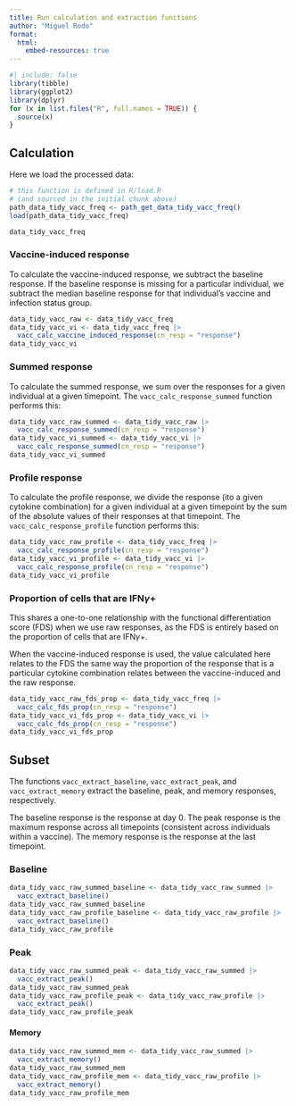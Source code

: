 ```yaml
---
title: Run calculation and extraction functions
author: "Miguel Rodo"
format:
  html:
    embed-resources: true
---
```


```r
#| include: false
library(tibble)
library(ggplot2)
library(dplyr)
for (x in list.files("R", full.names = TRUE)) {
  source(x)
}
```


## Calculation

Here we load the processed data:

```r
# this function is defined in R/load.R
# (and sourced in the initial chunk above)
path_data_tidy_vacc_freq <- path_get_data_tidy_vacc_freq()
load(path_data_tidy_vacc_freq)
```

```r
data_tidy_vacc_freq
```

### Vaccine-induced response

To calculate the vaccine-induced response, we subtract the baseline response.
If the baseline response is missing for a particular individual, we subtract the 
median baseline response for that individual's vaccine and infection status group.

```r
data_tidy_vacc_raw <- data_tidy_vacc_freq
data_tidy_vacc_vi <- data_tidy_vacc_freq |>
  vacc_calc_vaccine_induced_response(cn_resp = "response")
data_tidy_vacc_vi
```

### Summed response

To calculate the summed response, we sum over the responses
for a given individual at a given timepoint.
The `vacc_calc_response_summed` function performs this:

```r
data_tidy_vacc_raw_summed <- data_tidy_vacc_raw |>
  vacc_calc_response_summed(cn_resp = "response")
data_tidy_vacc_vi_summed <- data_tidy_vacc_vi |>
  vacc_calc_response_summed(cn_resp = "response")
data_tidy_vacc_vi_summed
```

### Profile response

To calculate the profile response, we divide the response
(ito a given cytokine combination) for a given
individual at a given timepoint by the sum of the
absolute values of their responses at that timepoint.
The `vacc_calc_response_profile` function performs this:

```r
data_tidy_vacc_raw_profile <- data_tidy_vacc_freq |>
  vacc_calc_response_profile(cn_resp = "response")
data_tidy_vacc_vi_profile <- data_tidy_vacc_vi |>
  vacc_calc_response_profile(cn_resp = "response")
data_tidy_vacc_vi_profile
```

### Proportion of cells that are IFN$\gamma+$

This shares a one-to-one relationship with the functional differentiation score (FDS) when we use raw responses, as the FDS is entirely based on the proportion of cells that are IFN$\gamma+$.

When the vaccine-induced response is used, the value calculated here relates to the FDS the same way the proportion of the response that is a particular cytokine combination relates between the vaccine-induced and the raw response.

```r
data_tidy_vacc_raw_fds_prop <- data_tidy_vacc_freq |>
  vacc_calc_fds_prop(cn_resp = "response")
data_tidy_vacc_vi_fds_prop <- data_tidy_vacc_vi |>
  vacc_calc_fds_prop(cn_resp = "response")
data_tidy_vacc_vi_fds_prop
```

## Subset

The functions `vacc_extract_baseline`, `vacc_extract_peak`, and `vacc_extract_memory`
extract the baseline, peak, and memory responses, respectively.

The baseline response is the response at day 0.
The peak response is the maximum response across all timepoints (consistent across individuals within a vaccine).
The memory response is the response at the last timepoint.

### Baseline

```r
data_tidy_vacc_raw_summed_baseline <- data_tidy_vacc_raw_summed |>
  vacc_extract_baseline()
data_tidy_vacc_raw_summed_baseline
data_tidy_vacc_raw_profile_baseline <- data_tidy_vacc_raw_profile |>
  vacc_extract_baseline()
data_tidy_vacc_raw_profile
```

### Peak

```r
data_tidy_vacc_raw_summed_peak <- data_tidy_vacc_raw_summed |>
  vacc_extract_peak()
data_tidy_vacc_raw_summed_peak
data_tidy_vacc_raw_profile_peak <- data_tidy_vacc_raw_profile |>
  vacc_extract_peak()
data_tidy_vacc_raw_profile_peak
```

#### Memory

```r
data_tidy_vacc_raw_summed_mem <- data_tidy_vacc_raw_summed |>
  vacc_extract_memory()
data_tidy_vacc_raw_summed_mem
data_tidy_vacc_raw_profile_mem <- data_tidy_vacc_raw_profile |>
  vacc_extract_memory()
data_tidy_vacc_raw_profile_mem
```
